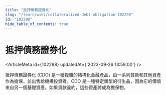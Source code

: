 ```yaml
---
title: "抵押債務證券化"
slug: "/learn/wiki/collateralized-debt-obligation-102298"
id: "102298"
hide_table_of_contents: true
---
```



# 抵押債務證券化

<ArticleMeta id={102298} updatedAt={'2023-09-26 13:59:00'} />
<div className='border-solid border-b border-t-0 my-4 border-[var(--ifm-color-gray-300)]' />

抵押債務證券化 (CDO) 是一種複雜的結構化金融產品，由一系列貸款和其他資產作為擔保，並出售給機構投資者。CDO 是一種特定類型的衍生品，因為它的價值來自另一個基礎資產。如果貸款違約，這些資產將成為擔保物。
